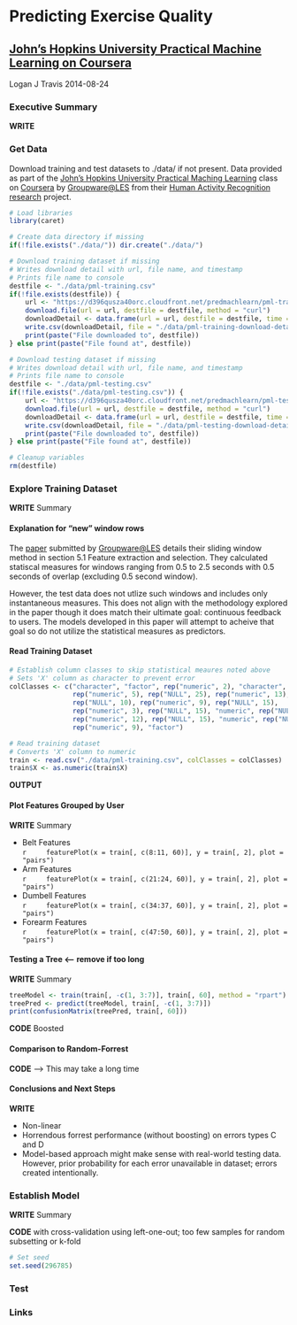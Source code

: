 # Predicting Exercise Quality
## [John's Hopkins University Practical Machine Learning on Coursera][coursera_machine_learning]
Logan J Travis
2014-08-24

### Executive Summary
**WRITE**

### Get Data
Download training and test datasets to ./data/ if not present. Data provided as part of the [John's Hopkins University Practical Maching Learning][coursera_machine_learning] class on [Coursera][coursera] by [Groupware@LES][groupwareLES] from their [Human Activity Recognition research][data_source] project.

```r
# Load libraries
library(caret)

# Create data directory if missing
if(!file.exists("./data/")) dir.create("./data/")

# Download training dataset if missing
# Writes download detail with url, file name, and timestamp
# Prints file name to console
destfile <- "./data/pml-training.csv"
if(!file.exists(destfile)) {
    url <- "https://d396qusza40orc.cloudfront.net/predmachlearn/pml-training.csv"
    download.file(url = url, destfile = destfile, method = "curl")
    downloadDetail <- data.frame(url = url, destfile = destfile, time = Sys.time())
    write.csv(downloadDetail, file = "./data/pml-training-download-detail.txt")
    print(paste("File downloaded to", destfile))
} else print(paste("File found at", destfile))

# Download testing dataset if missing
# Writes download detail with url, file name, and timestamp
# Prints file name to console
destfile <- "./data/pml-testing.csv"
if(!file.exists("./data/pml-testing.csv")) {
    url <- "https://d396qusza40orc.cloudfront.net/predmachlearn/pml-testing.csv"
    download.file(url = url, destfile = destfile, method = "curl")
    downloadDetail <- data.frame(url = url, destfile = destfile, time = Sys.time())
    write.csv(downloadDetail, file = "./data/pml-testing-download-detail.txt")
    print(paste("File downloaded to", destfile))    
} else print(paste("File found at", destfile))

# Cleanup variables
rm(destfile)
```

### Explore Training Dataset
**WRITE** Summary

#### Explanation for "new" window rows
The [paper][data_paper] submitted by [Groupware@LES][groupwareLES] details their sliding window method in section 5.1 Feature extraction and selection. They calculated statiscal measures for windows ranging from 0.5 to 2.5 seconds with 0.5 seconds of overlap (excluding 0.5 second window).

However, the test data does not utlize such windows and includes only instantaneous measures. This does not align with the methodology explored in the paper though it does match their ultimate goal: continuous feedback to users. The models developed in this paper will attempt to acheive that goal so do not utilize the statistical measures as predictors.

#### Read Training Dataset
```r
# Establish column classes to skip statistical meaures noted above
# Sets 'X' column as character to prevent error
colClasses <- c("character", "factor", rep("numeric", 2), "character", "factor", 
                rep("numeric", 5), rep("NULL", 25), rep("numeric", 13), 
                rep("NULL", 10), rep("numeric", 9), rep("NULL", 15), 
                rep("numeric", 3), rep("NULL", 15), "numeric", rep("NULL", 10), 
                rep("numeric", 12), rep("NULL", 15), "numeric", rep("NULL", 10), 
                rep("numeric", 9), "factor")

# Read training dataset
# Converts 'X' column to numeric
train <- read.csv("./data/pml-training.csv", colClasses = colClasses)
train$X <- as.numeric(train$X)
```
**OUTPUT**

#### Plot Features Grouped by User
**WRITE** Summary

<ul>
    <li>Belt Features<br>
    ```r
    featurePlot(x = train[, c(8:11, 60)], y = train[, 2], plot = "pairs")
    ```
    </li>
    <li>Arm Features<br>
    ```r
    featurePlot(x = train[, c(21:24, 60)], y = train[, 2], plot = "pairs")
    ```
    </li>
    <li>Dumbell Features<br>
    ```r
    featurePlot(x = train[, c(34:37, 60)], y = train[, 2], plot = "pairs")
    ```
    </li>
    <li>Forearm Features<br>
    ```r
    featurePlot(x = train[, c(47:50, 60)], y = train[, 2], plot = "pairs")
    ```
    </li>
</ul>

#### Testing a Tree <-- remove if too long
**WRITE** Summary

```r
treeModel <- train(train[, -c(1, 3:7)], train[, 60], method = "rpart")
treePred <- predict(treeModel, train[, -c(1, 3:7)])
print(confusionMatrix(treePred, train[, 60]))
```

**CODE** Boosted

#### Comparison to Random-Forrest
**CODE** --> This may take a long time

#### Conclusions and Next Steps
**WRITE**

* Non-linear
* Horrendous forrest performance (without boosting) on errors types C and D
* Model-based approach might make sense with real-world testing data. However, prior probability for each error unavailable in dataset; errors created intentionally.

### Establish Model
**WRITE** Summary

**CODE** with cross-validation using left-one-out; too few samples for random subsetting or k-fold
```r
# Set seed
set.seed(296785)
```

### Test

### Links
[coursera]: https://www.coursera.org/
[coursera_machine_learning]: https://www.coursera.org/course/predmachlearn
[groupwareLES]: http://groupware.les.inf.puc-rio.br/
[data_paper]: http://groupware.les.inf.puc-rio.br/public/papers/2013.Velloso.QAR-WLE.pdf
[data_source]: http://groupware.les.inf.puc-rio.br/har
[data_train]: https://d396qusza40orc.cloudfront.net/predmachlearn/pml-training.csv
[data_test]: https://d396qusza40orc.cloudfront.net/predmachlearn/pml-testing.csv